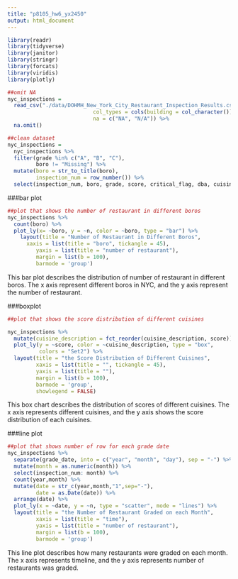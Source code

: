 ```yaml
---
title: "p8105_hw6_yx2450"
output: html_document
---
```


```r
library(readr)
library(tidyverse)
library(janitor)
library(stringr)
library(forcats)
library(viridis)
library(plotly)
```

```r
##omit NA
nyc_inspections = 
  read_csv("./data/DOHMH_New_York_City_Restaurant_Inspection_Results.csv.gz", 
                           col_types = cols(building = col_character()),
                           na = c("NA", "N/A")) %>% 
  na.omit() 

##clean dataset
nyc_inspections =
  nyc_inspections %>%
  filter(grade %in% c("A", "B", "C"), 
         boro != "Missing") %>% 
  mutate(boro = str_to_title(boro),
         inspection_num = row_number()) %>% 
  select(inspection_num, boro, grade, score, critical_flag, dba, cuisine_description, zipcode, grade_date)
```

###bar plot
```r
##plot that shows the number of restaurant in different boros
nyc_inspections %>% 
  count(boro) %>% 
  plot_ly(x= ~boro, y = ~n, color = ~boro, type = "bar") %>% 
    layout(title = "Number of Restaurant in Different Boros",
      xaxis = list(title = "boro", tickangle = 45),
         yaxis = list(title = "number of restaurant"),
         margin = list(b = 100),
         barmode = 'group')
```

This bar plot describes the distribution of number of restaurant in different boros. The x axis represent different boros in NYC, and the y axis represent the number of restaurant. 

###boxplot
```r
##plot that shows the score distribution of different cuisines

nyc_inspections %>% 
  mutate(cuisine_description = fct_reorder(cuisine_description, score)) %>%
  plot_ly(y = ~score, color = ~cuisine_description, type = "box",
          colors = "Set2") %>% 
  layout(title = "the Score Distribution of Different Cuisines",
         xaxis = list(title = "", tickangle = 45),
         yaxis = list(title = ""),
         margin = list(b = 100),
         barmode = 'group',
         showlegend = FALSE)
```

This box chart describes the distribution of scores of different cuisines. The x axis represents different cuisines, and the y axis shows the score distribution of each cuisines.


###line plot
```r
##plot that shows number of row for each grade date
nyc_inspections %>%
  separate(grade_date, into = c("year", "month", "day"), sep = "-") %>% 
  mutate(month = as.numeric(month)) %>%
  select(inspection_num: month) %>%
  count(year,month) %>% 
  mutate(date = str_c(year,month,"1",sep="-"),
         date = as.Date(date)) %>%
  arrange(date) %>% 
  plot_ly(x = ~date, y = ~n, type = "scatter", mode = "lines") %>% 
  layout(title = "the Number of Restaurant Graded on each Month",
         xaxis = list(title = "time"),
         yaxis = list(title = "number of restaurant"),
         margin = list(b = 100),
         barmode = 'group')

```

This line plot describes how many restaurants were graded on each month. The x axis represents timeline, and the y axis represents number of restaurants was graded.


